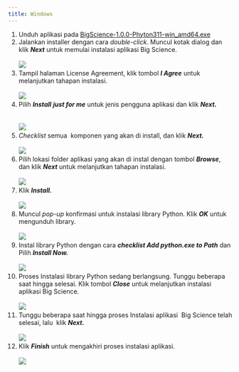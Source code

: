 ```yaml
---
title: Windows
---
```


1. Unduh aplikasi pada [BigScience-1.0.0-Phyton311-win\_amd64.exe](https://drive.google.com/file/d/10meq9JbZs48QQpP2xH3jWBMR_aO7IsBg/view?usp=drive_link)
2. Jalankan installer dengan cara *double-click*. Muncul kotak dialog dan klik ***Next*** untuk memulai instalasi aplikasi Big Science.\
   \
   ![](/img/instalasi-windows/1.png)
3. Tampil halaman License Agreement, klik tombol ***I Agree*** untuk melanjutkan tahapan instalasi.\
   \
   ![](/img/instalasi-windows/2.png)
4. Pilih ***Install*** ***just for me*** untuk jenis pengguna aplikasi dan klik ***Next.***\
   \
   \
   ![](/img/instalasi-windows/3.png)
5. *Checklist* semua  komponen yang akan di install, dan klik ***Next.***\
   \
   ![](/img/instalasi-windows/4.png)
6. Pilih lokasi folder aplikasi yang akan di instal dengan tombol ***Browse***, dan klik ***Next*** untuk melanjutkan tahapan instalasi. \
   \
   ![](/img/instalasi-windows/5.png)
7. Klik ***Install.***\
   \
   ![](/img/instalasi-windows/6.png)
8. Muncul *pop-up* konfirmasi untuk instalasi library Python. Klik ***OK*** untuk mengunduh library.\
   \
   ![](/img/instalasi-windows/10.png)
9. Instal library Python dengan cara ***checklist Add python.exe to Path*** dan Pilih ***Install Now.***\
   \
   ![](/img/instalasi-windows/10.png)
10. Proses Instalasi library Python sedang berlangsung. Tunggu beberapa saat hingga selesai. Klik tombol ***Close*** untuk melanjutkan instalasi aplikasi Big Science.\
    \
    ![](/img/instalasi-windows/11.png)
11. Tunggu beberapa saat hingga proses Instalasi aplikasi  Big Science telah selesai, lalu  klik ***Next.***\
    \
    ![](/img/instalasi-windows/8.png)
12. Klik ***Finish*** untuk mengakhiri proses instalasi aplikasi.\
    \
    ![](/img/instalasi-windows/9.png)
